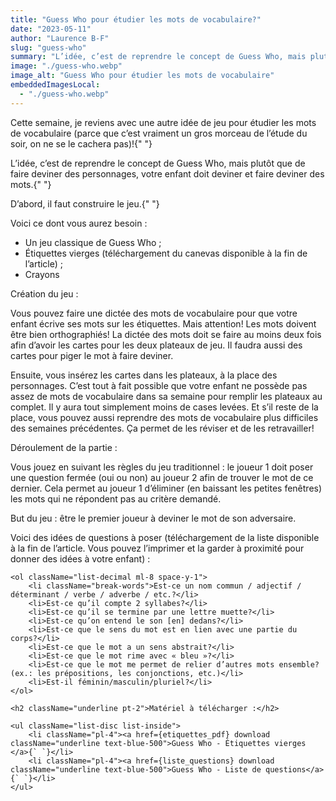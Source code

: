 ```yaml
---
title: "Guess Who pour étudier les mots de vocabulaire?"
date: "2023-05-11"
author: "Laurence B-F"
slug: "guess-who"
summary: "L’idée, c’est de reprendre le concept de Guess Who, mais plutôt que de faire deviner des personnages, votre enfant doit deviner et faire deviner des mots."
image: "./guess-who.webp"
image_alt: "Guess Who pour étudier les mots de vocabulaire"
embeddedImagesLocal:
  - "./guess-who.webp"
---
```



<p className="p-4 font-mulish">
  Cette semaine, je reviens avec une autre idée de jeu pour étudier les mots de
  vocabulaire (parce que c’est vraiment un gros morceau de l’étude du soir, on
  ne se le cachera pas)!{" "}
</p>

<p className="p-4 font-mulish">
  L’idée, c’est de reprendre le concept de Guess Who, mais plutôt que de faire
  deviner des personnages, votre enfant doit deviner et faire deviner des
  mots.{" "}
</p>

<p className="p-4 font-mulish md:mb-40 lg:mb-0">
  D’abord, il faut construire le jeu.{" "}
</p>

<div className="flex flex-col border-4 border-lbf-orange rounded-lg md:mx-10 my-10 px-10 py-6 gap-2 font-mulish"> 
    <p>Voici ce dont vous aurez besoin :</p>
    <ul className="list-disc list-inside pb-6">
        <li className="pl-4">Un jeu classique de Guess Who ;</li>
        <li className="pl-4">Étiquettes vierges (téléchargement du canevas disponible à la fin de l’article) ; </li>
        <li className="pl-4">Crayons</li>
    </ul>
    Création du jeu :

Vous pouvez faire une dictée des mots de vocabulaire pour que votre enfant écrive ses mots sur les étiquettes. Mais attention! Les mots doivent être bien orthographiés! La dictée des mots doit se faire au moins deux fois afin d’avoir les cartes pour les deux plateaux de jeu. Il faudra aussi des cartes pour piger le mot à faire deviner.

Ensuite, vous insérez les cartes dans les plateaux, à la place des personnages. C’est tout à fait possible que votre enfant ne possède pas assez de mots de vocabulaire dans sa semaine pour remplir les plateaux au complet. Il y aura tout simplement moins de cases levées. Et s’il reste de la place, vous pouvez aussi reprendre des mots de vocabulaire plus difficiles des semaines précédentes. Ça permet de les réviser et de les retravailler!

Déroulement de la partie :

Vous jouez en suivant les règles du jeu traditionnel : le joueur 1 doit poser une question fermée (oui ou non) au joueur 2 afin de trouver le mot de ce dernier. Cela permet au joueur 1 d’éliminer (en baissant les petites fenêtres) les mots qui ne répondent pas au critère demandé.

<p className="pt-6">But du jeu : être le premier joueur à deviner le mot de son adversaire.</p>
</div>
<div className="flex flex-col gap-4 font-mulish">
    Voici des idées de questions à poser (téléchargement de la liste disponible à la fin de l’article. Vous pouvez l’imprimer et la garder à proximité pour donner des idées à votre enfant) :

    <ol className="list-decimal ml-8 space-y-1">
        <li className="break-words">Est-ce un nom commun / adjectif / déterminant / verbe / adverbe / etc.?</li>
        <li>Est-ce qu’il compte 2 syllabes?</li>
        <li>Est-ce qu’il se termine par une lettre muette?</li>
        <li>Est-ce qu’on entend le son [en] dedans?</li>
        <li>Est-ce que le sens du mot est en lien avec une partie du corps?</li>
        <li>Est-ce que le mot a un sens abstrait?</li>
        <li>Est-ce que le mot rime avec « bleu »?</li>
        <li>Est-ce que le mot me permet de relier d’autres mots ensemble? (ex.: les prépositions, les conjonctions, etc.)</li>
        <li>Est-il féminin/masculin/pluriel?</li>
    </ol>

    <h2 className="underline pt-2">Matériel à télécharger :</h2>

    <ul className="list-disc list-inside">
        <li className="pl-4"><a href={etiquettes_pdf} download className="underline text-blue-500">Guess Who - Étiquettes vierges </a>{` `}</li>
        <li className="pl-4"><a href={liste_questions} download className="underline text-blue-500">Guess Who - Liste de questions</a>{` `}</li>
    </ul>

</div>
